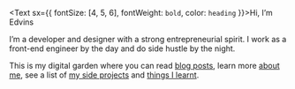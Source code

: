 <Text sx={{ fontSize: [4, 5, 6], fontWeight: `bold`, color: `heading` }}>Hi, I’m Edvins</Text>

I’m a developer and designer with a strong entrepreneurial spirit. I work as a front-end engineer by the day and do side hustle by the night.

This is my digital garden where you can read <a href="/blog">blog posts</a>, learn more <a href="/about">about me</a>, see a list of <a href="/projects">my side projects</a> and <a href="/self-education">things I learnt</a>.
